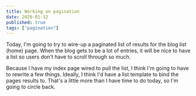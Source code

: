 ```yaml
---
title: Working on pagination  
date: 2020-01-12
published: true
tags: ["pagination"]
---
```



Today, I'm going to try to wire-up a paginated list of results for the blog list (home) page. When the blog gets to be a lot of entries, it will be nice to have a list so users don't have to scroll through so much.

Because I have my index page wired to pull the list, I think I'm going to have to rewrite a few things. Ideally, I think I'd have a list template to bind the pages results to. That's a little more than I have time to do today, so I'm going to circle back.

